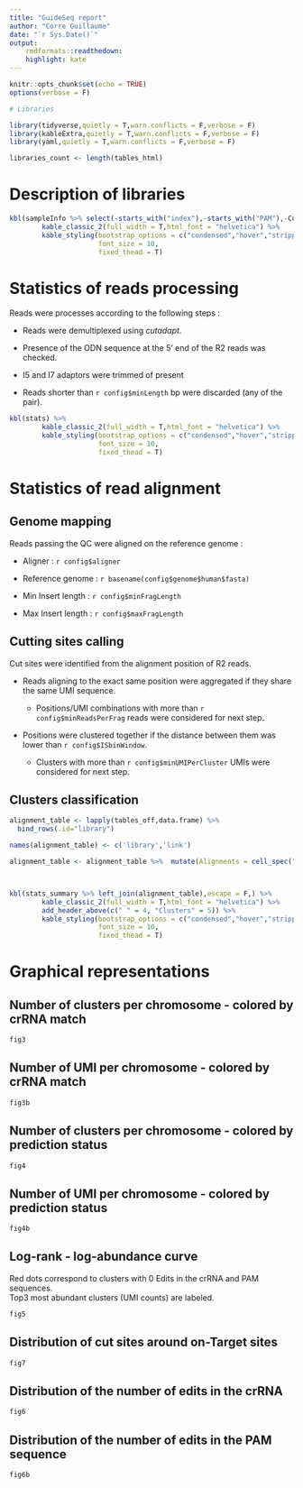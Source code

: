```yaml
---
title: "GuideSeq report"
author: "Corre Guillaume"
date: "`r Sys.Date()`"
output: 
    rmdformats::readthedown:
    highlight: kate
---
```



```r
knitr::opts_chunk$set(echo = TRUE)
options(verbose = F)
```


```r
# Libraries

library(tidyverse,quietly = T,warn.conflicts = F,verbose = F)
library(kableExtra,quietly = T,warn.conflicts = F,verbose = F)
library(yaml,quietly = T,warn.conflicts = F,verbose = F)

libraries_count <- length(tables_html)

```

# Description of libraries

```r
kbl(sampleInfo %>% select(-starts_with("index"),-starts_with("PAM"),-Cut_Offset,-Insert_size)) %>%
        kable_classic_2(full_width = T,html_font = "helvetica") %>% 
        kable_styling(bootstrap_options = c("condensed","hover","stripped"),
                      font_size = 10,
                      fixed_thead = T)
```

# Statistics of reads processing

Reads were processes according to the following steps :

-   Reads were demultiplexed using *cutadapt*.

-   Presence of the ODN sequence at the 5' end of the R2 reads was checked.

-   I5 and I7 adaptors were trimmed of present

-   Reads shorter than `r config$minLength` bp were discarded (any of the pair).

```r
kbl(stats) %>%
        kable_classic_2(full_width = T,html_font = "helvetica") %>% 
        kable_styling(bootstrap_options = c("condensed","hover","stripped"),
                      font_size = 10,
                      fixed_thead = T)
```

# Statistics of read alignment

## Genome mapping

Reads passing the QC were aligned on the reference genome :

-   Aligner : `r config$aligner`

-   Reference genome : `r basename(config$genome$human$fasta)`

-   Min Insert length : `r config$minFragLength`

-   Max Insert length : `r config$maxFragLength`

## Cutting sites calling

Cut sites were identified from the alignment position of R2 reads.

-   Reads aligning to the exact same position were aggregated if they share the same UMI sequence.

    -   Positions/UMI combinations with more than `r config$minReadsPerFrag` reads were considered for next step.

-   Positions were clustered together if the distance between them was lower than `r config$ISbinWindow`.

    -    Clusters with more than `r config$minUMIPerCluster` UMIs were considered for next step.

## Clusters classification



```r
alignment_table <- lapply(tables_off,data.frame) %>%
  bind_rows(.id="library")

names(alignment_table) <- c('library','link')

alignment_table <- alignment_table %>%  mutate(Alignments = cell_spec("link", "html", new_tab=T,link = paste("./report-files/",basename(link),sep = ""))) %>% select(-link)



kbl(stats_summary %>% left_join(alignment_table),escape = F,) %>%
        kable_classic_2(full_width = T,html_font = "helvetica") %>% 
        add_header_above(c(" " = 4, "Clusters" = 5)) %>% 
        kable_styling(bootstrap_options = c("condensed","hover","stripped"),
                      font_size = 10,
                      fixed_thead = T)
```


# Graphical representations

## Number of clusters per chromosome - colored by crRNA match
```r
fig3
```

## Number of UMI per chromosome - colored by crRNA match
```r
fig3b
```


## Number of clusters per chromosome - colored by prediction status
```r
fig4
```

## Number of UMI per chromosome - colored by prediction status
```r
fig4b
```

## Log-rank - log-abundance curve
Red dots correspond to clusters with 0 Edits in the crRNA and PAM sequences.  
Top3 most abundant clusters (UMI counts) are labeled.   

```r
fig5
```

## Distribution of cut sites around on-Target sites 
```r
fig7
```




## Distribution of the number of edits in the crRNA
```r
fig6
```

## Distribution of the number of edits in the PAM sequence
```r
fig6b
```






